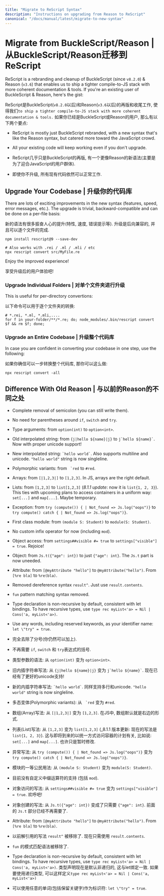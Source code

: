 ```yaml
---
title: "Migrate to ReScript Syntax"
description: "Instructions on upgrading from Reason to ReScript"
canonical: "/docs/manual/latest/migrate-to-new-syntax"
---
```


# Migrate from BuckleScript/Reason | 从BuckleScript/Reason迁移到ReScript

ReScript is a rebranding and cleanup of BuckleScript (since `v8.2.0`) & Reason (`v3.6`) that enables us to ship a tighter compile-to-JS stack with more coherent documentation & tools. If you're an existing user of BuckleScript & Reason, here's the gist:

ReScript是BuckleScript(`v8.2.0`以后)和Reason(`v3.6`以后)的再版和收尾工作, 使得我们`to ship a tighter compile-to-JS stack with more coherent documentation & tools.` 如果你已经是BuckleScript或Reason的用户, 那么有以下两个要点:

- ReScript is mostly just BuckleScript rebranded, with a new syntax that's like the Reason syntax, but catered more toward the JavaScript crowd.
- All your existing code will keep working even if you don't upgrade.

- ReScript几乎只是BuckleScript的再版, 有一个更像Reason的新语法(主要是为了迎合JavaScript的用户群体).
- 即使你不升级, 所有现有代码依然可以正常工作.


## Upgrade Your Codebase | 升级你的代码库

There are lots of exciting improvements in the new syntax (features, speed, error messages, etc.). The upgrade is trivial, backward-compatible and can be done on a per-file basis:

新的语法有很多振奋人心的提升(特性, 速度, 错误提示等). 升级是后向兼容的, 并且可以逐个文件的完成.

```
npm install rescript@9 --save-dev

# Also works with .rei / .ml / .mli / etc
npx rescript convert src/MyFile.re
```

Enjoy the improved experience!

享受升级后的用户体验吧!

### Upgrade Individual Folders | 对单个文件夹进行升级

This is useful for per-directory convertions:

以下命令可以用于逐个文件夹的转换:

```console
# *.rei, *.ml, *.mli,....
for f in your-folder/**/*.re; do; node_modules/.bin/rescript convert $f && rm $f; done;
```

### Upgrade an Entire Codebase | 升级整个代码库

In case you are confident in converting your codebase in one step, use the following:

如果你确信可以一步转换整个代码库, 那你可以这么做:


```
npx rescript convert -all
```


## Difference With Old Reason | 与以前的Reason的不同之处

- Complete removal of semicolon (you can still write them).
- No need for parentheses around `if`, `switch` and `try`.
- Type arguments: from `option(int)` to `option<int>`.
- Old interpolated string: from `{j|hello ${name}|j}` to `` j`hello ${name}` ``. Now with proper unicode support!
- New interpolated string: `` `hello world` ``. Also supports multiline and unicode. `"hello world"` string is now singleline.
- Polymorphic variants: from `` `red`` to `#red`.
- Arrays: from `[|1,2,3|]` to `[1,2,3]`. In JS, arrays are the right default.
- Lists: from `[1,2,3]` to `list[1,2,3]` (_8.1.1 update_: now it is `list{1, 2, 3}`). This ties with upcoming plans to access containers in a uniform way: `set[...]` and `map[...]`. Maybe temporary.
- Exception: from `try (compute()) { | Not_found => Js.log("oops")}` to `try compute() catch { | Not_found => Js.log("oops")}`.
- First class module: from `(module S: Student)` to `module(S: Student)`.
- No custom infix operator for now (including `mod`).
- Object access: from `settings##visible #= true` to `settings["visible"] = true`. Rejoice!
- Object: from `Js.t({"age": int})` to just `{"age": int}`. The `Js.t` part is now uneeded.
- Attribute: from `[@myAttribute "hello"]` to `@myAttribute("hello")`. From `[%re bla]` to `%re(bla)`.
- Removed dereference syntax `result^`. Just use `result.contents`.
- `fun` pattern matching syntax removed.
- Type declaration is non-recursive by default, consistent with let bindings. To have recursive types, use `type rec myList<'a> = Nil | Cons('a, myList<'a>)`.
- Use any words, including reserved keywords, as your identifier name: `let \"try" = true`.


- 完全去除了分号(你仍然可以加上).
- 不再需要 `if`, `switch` 和 `try`表达式的括号.
- 类型参数的语法: 从 `option(int)` 变为 `option<int>`.
- 旧内插字符串写法: 从 `{j|hello ${name}|j}` 变为 `` j`hello ${name}` ``. 现在已经有了更好的unicode支持!
- 新的内插字符串写法: `` `hello world` ``. 同样支持多行和unicode. `"hello world"` string is now singleline.
- 多态变体(Polymorphic variants): 从 `` `red`` 变为 `#red`.
- 数组(Array)写法: 从 `[|1,2,3|]` 变为 `[1,2,3]`. 在JS中, 数组默认就是右边的形式.
- 列表(List)写法: 从 `[1,2,3]` 变为 `list[1,2,3]` (_8.1.1 版本更新: 现在的写法是 `list{1, 2, 3}`). 这与即将到来的以统一方式访问容器的计划有关, 比如说: `set[...]` and `map[...]`. 也许只是暂时修改.
- 异常写法: 从 `try (compute()) { | Not_found => Js.log("oops")}` 变为 `try compute() catch { | Not_found => Js.log("oops")}`.
- 模块的一等公民用法: 从 `(module S: Student)` 变为 `module(S: Student)`.
- 目前没有自定义中缀运算符的支持 (包括 `mod`).
- 对象访问的写法: 从 `settings##visible #= true` 变为 `settings["visible"] = true`. 欢呼吧!
- 对象创建的写法: 从 `Js.t({"age": int})` 变成了只需要 `{"age": int}`. 前面的 `Js.t` 部分已经不再需要了.
- Attribute: from `[@myAttribute "hello"]` to `@myAttribute("hello")`. From `[%re bla]` to `%re(bla)`.
- 以前解引用的写法 `result^` 被移除了. 现在只需使用 `result.contents`.
- `fun` 的模式匹配语法被移除了.
- Type declaration is non-recursive by default, consistent with let bindings. To have recursive types, use `type rec myList<'a> = Nil | Cons('a, myList<'a>)`. 类型声明现在是默认非递归的, 这与let绑定一致. 如果要使用递归类型, 可以这样定义`type rec myList<'a> = Nil | Cons('a, myList<'a>)`
- 可以使用任意的单词(包括保留关键字)作为标识符: `let \"try" = true`.

